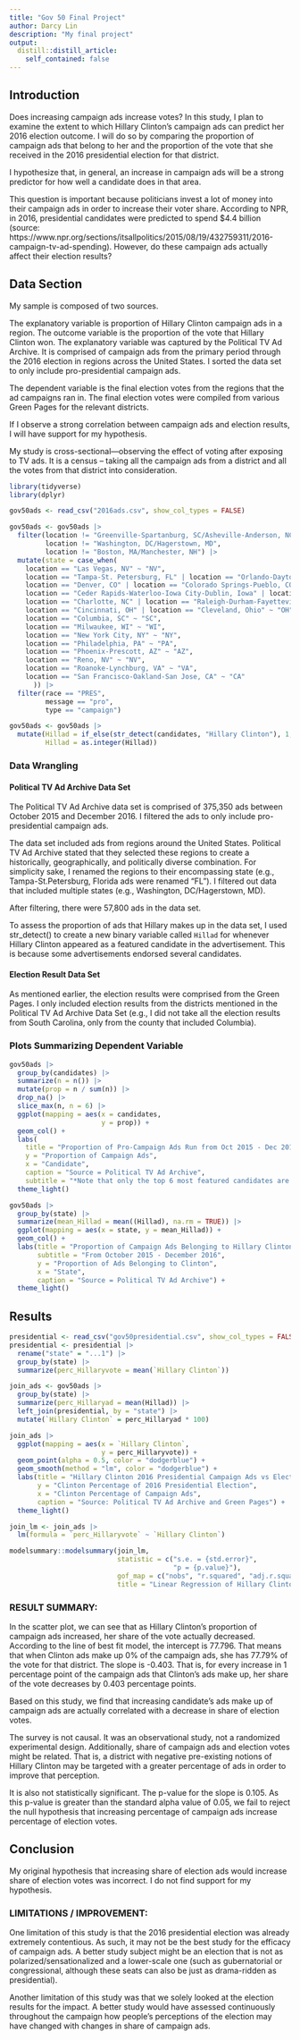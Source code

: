 ```yaml
---
title: "Gov 50 Final Project"
author: Darcy Lin
description: "My final project"
output:
  distill::distill_article:
    self_contained: false
---
```


## Introduction
Does increasing campaign ads increase votes? In this study, I plan to examine the extent to which Hillary Clinton's campaign ads can predict her 2016 election outcome. I will do so by comparing the proportion of campaign ads that belong to her and the proportion of the vote that she received in the 2016 presidential election for that district. 

I hypothesize that, in general, an increase in campaign ads will be a strong predictor for how well a candidate does in that area.

This question is important because politicians invest a lot of money into their campaign ads in order to increase their voter share. According to NPR, in 2016, presidential candidates were predicted to spend $4.4 billion (source: https://www.npr.org/sections/itsallpolitics/2015/08/19/432759311/2016-campaign-tv-ad-spending). However, do these campaign ads actually affect their election results? 

## Data Section
My sample is composed of two sources. 

The explanatory variable is proportion of Hillary Clinton campaign ads in a region. The outcome variable is the proportion of the vote that Hillary Clinton won. The explanatory variable was captured by the Political TV Ad Archive. It is comprised of campaign ads from the primary period through the 2016 election in regions across the United States. I sorted the data set to only include pro-presidential campaign ads. 

The dependent variable is the final election votes from the regions that the ad campaigns ran in. The final election votes were compiled from various Green Pages for the relevant districts. 

If I observe a strong correlation between campaign ads and election results, I will have support for my hypothesis. 

My study is cross-sectional—observing the effect of voting after exposing to TV ads. It is a census -- taking all the campaign ads from a district and all the votes from that district into consideration. 

```r
library(tidyverse)
library(dplyr)
```


```r
gov50ads <- read_csv("2016ads.csv", show_col_types = FALSE)
```

```r
gov50ads <- gov50ads |>
  filter(location != "Greenville-Spartanburg, SC/Asheville-Anderson, NC",
         location != "Washington, DC/Hagerstown, MD",
         location != "Boston, MA/Manchester, NH") |>
  mutate(state = case_when(
    location == "Las Vegas, NV" ~ "NV",
    location == "Tampa-St. Petersburg, FL" | location == "Orlando-Daytona Beach-Melbourne, FL" | location == "Miami-Fort Lauderdale, FL" ~ "FL",
    location == "Denver, CO" | location == "Colorado Springs-Pueblo, CO" ~ "CO",
    location == "Ceder Rapids-Waterloo-Iowa City-Dublin, Iowa" | location == "Sioux City, Iowa" | location == "Des Moines-Ames, Iowa" ~ "IA",
    location == "Charlotte, NC" | location == "Raleigh-Durham-Fayetteville,  NC" | location == "Norfolk-Portsmouth-Newport News, NC" ~ "NC",
    location == "Cincinnati, OH" | location == "Cleveland, Ohio" ~ "OH",
    location == "Columbia, SC" ~ "SC",
    location == "Milwaukee, WI" ~ "WI",
    location == "New York City, NY" ~ "NY",
    location == "Philadelphia, PA" ~ "PA",
    location == "Phoenix-Prescott, AZ" ~ "AZ",
    location == "Reno, NV" ~ "NV",
    location == "Roanoke-Lynchburg, VA" ~ "VA",
    location == "San Francisco-Oakland-San Jose, CA" ~ "CA"
      )) |>
  filter(race == "PRES",
         message == "pro",
         type == "campaign")
```

```r
gov50ads <- gov50ads |> 
  mutate(Hillad = if_else(str_detect(candidates, "Hillary Clinton"), 1, 0),
         Hillad = as.integer(Hillad))

```

### Data Wrangling

#### Political TV Ad Archive Data Set
The Political TV Ad Archive data set is comprised of 375,350 ads between October 2015 and December 2016. I filtered the ads to only include pro-presidential campaign ads.

The data set included ads from regions around the United States. Political TV Ad Archive stated that they selected these regions to create a historically, geographically, and politically diverse combination. For simplicity sake, I renamed the regions to their encompassing state (e.g., Tampa-St.Petersburg, Florida ads were renamed "FL"). I filtered out data that included multiple states (e.g., Washington, DC/Hagerstown, MD). 

After filtering, there were 57,800 ads in the data set. 

To assess the proportion of ads that Hillary makes up in the data set, I used str_detect() to create a new binary variable called `Hillad` for whenever Hillary Clinton appeared as a featured candidate in the advertisement. This is because some advertisements endorsed several candidates. 

#### Election Result Data Set
As mentioned earlier, the election results were comprised from the Green Pages. I only included election results from the districts mentioned in the Political TV Ad Archive Data Set (e.g., I did not take all the election results from South Carolina, only from the county that included Columbia). 

### Plots Summarizing Dependent Variable
```r
gov50ads |> 
  group_by(candidates) |>
  summarize(n = n()) |>
  mutate(prop = n / sum(n)) |>
  drop_na() |>
  slice_max(n, n = 6) |>
  ggplot(mapping = aes(x = candidates,
                       y = prop)) + 
  geom_col() + 
  labs(
    title = "Proportion of Pro-Campaign Ads Run from Oct 2015 - Dec 2016",
    y = "Proportion of Campaign Ads",
    x = "Candidate",
    caption = "Source = Political TV Ad Archive",
    subtitle = "*Note that only the top 6 most featured candidates are included in this distribution") + 
  theme_light()
```

```r
gov50ads |>
  group_by(state) |>
  summarize(mean_Hillad = mean((Hillad), na.rm = TRUE)) |>
  ggplot(mapping = aes(x = state, y = mean_Hillad)) +
  geom_col() + 
  labs(title = "Proportion of Campaign Ads Belonging to Hillary Clinton in Different Districts",
       subtitle = "From October 2015 - December 2016",
       y = "Proportion of Ads Belonging to Clinton",
       x = "State",
       caption = "Source = Political TV Ad Archive") +
  theme_light()
```

## Results 

```r
presidential <- read_csv("gov50presidential.csv", show_col_types = FALSE)
presidential <- presidential |> 
  rename("state" = "...1") |>
  group_by(state) |>
  summarize(perc_Hillaryvote = mean(`Hillary Clinton`))
```

```r
join_ads <- gov50ads |> 
  group_by(state) |> 
  summarize(perc_Hillaryad = mean(Hillad)) |>
  left_join(presidential, by = "state") |> 
  mutate(`Hillary Clinton` = perc_Hillaryad * 100) 
```

```r
join_ads |> 
  ggplot(mapping = aes(x = `Hillary Clinton`,
                       y = perc_Hillaryvote)) + 
  geom_point(alpha = 0.5, color = "dodgerblue") + 
  geom_smooth(method = "lm", color = "dodgerblue") + 
  labs(title = "Hillary Clinton 2016 Presidential Campaign Ads vs Election Results",
       y = "Clinton Percentage of 2016 Presidential Election",
       x = "Clinton Percentage of Campaign Ads", 
       caption = "Source: Political TV Ad Archive and Green Pages") +
  theme_light()
```

```r
join_lm <- join_ads |>
  lm(formula = `perc_Hillaryvote` ~ `Hillary Clinton`) 
```

```r
modelsummary::modelsummary(join_lm,
                           statistic = c("s.e. = {std.error}",
                                         "p = {p.value}"),
                           gof_map = c("nobs", "r.squared", "adj.r.squared"),
                           title = "Linear Regression of Hillary Clinton Share of Ads and Votes")
```


### RESULT SUMMARY: 

In the scatter plot, we can see that as Hillary Clinton's proportion of campaign ads increased, her share of the vote actually decreased. According to the line of best fit model, the intercept is 77.796. That means that when Clinton ads make up 0% of the campaign ads, she has 77.79% of the vote for that district. The slope is -0.403. That is, for every increase in 1 percentage point of the campaign ads that Clinton's ads make up, her share of the vote decreases by 0.403 percentage points. 

Based on this study, we find that increasing candidate's ads make up of campaign ads are actually correlated with a decrease in share of election votes. 

The survey is not causal. It was an observational study, not a randomized experimental design. Additionally, share of campaign ads and election votes might be related. That is, a district with negative pre-existing notions of Hillary Clinton may be targeted with a greater percentage of ads in order to improve that perception. 

It is also not statistically significant. The p-value for the slope is 0.105. As this p-value is greater than the standard alpha value of 0.05, we fail to reject the null hypothesis that increasing percentage of campaign ads increase percentage of election votes. 

## Conclusion

My original hypothesis that increasing share of election ads would increase share of election votes was incorrect. I do not find support for my hypothesis. 

### LIMITATIONS / IMPROVEMENT:
One limitation of this study is that the 2016 presidential election was already extremely contentious. As such, it may not be the best study for the efficacy of campaign ads. A better study subject might be an election that is not as polarized/sensationalized and a lower-scale one (such as gubernatorial or congressional, although these seats can also be just as drama-ridden as presidential). 

Another limitation of this study was that we solely looked at the election results for the impact. A better study would have assessed continuously throughout the campaign how people's perceptions of the election may have changed with changes in share of campaign ads. 